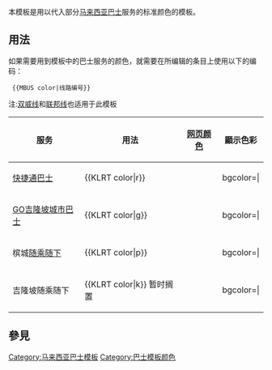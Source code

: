 <noinclude>{{template doc page viewed directly}}</noinclude>
本模板是用以代入部分[[马来西亚巴士]]服务的标准颜色的模板。

== 用法 ==
如果需要用到模板中的巴士服务的颜色，就需要在所编辑的条目上使用以下的编码：
<pre> {{MBUS color|线路编号}} </pre>
注:[[双威线]]和[[联邦线]]也适用于此模板
{| class="wikitable"
|-
! 服务 || 用法 || [[网页颜色]] || 顯示色彩
|-
| [[快捷通巴士]] || <nowiki>{{KLRT color|r}}</nowiki> || {{MBUS color|r}} || bgcolor={{MBUS color|r}}|
|-
| [[GO吉隆坡城市巴士]] || <nowiki>{{KLRT color|g}}</nowiki> || {{MBUS color|g}} || bgcolor={{MBUS color|g}}|
|-
| 槟城[[随乘随下]] || <nowiki>{{KLRT color|p}}</nowiki> || {{MBUS color|p}} || bgcolor={{MBUS color|p}}|
|-
| 吉隆坡随乘随下 || <nowiki>{{KLRT color|k}}</nowiki> 暂时搁置|| {{MBUS color|k}} || bgcolor={{MBUS color|k}}|
|}

== 參見 ==

<includeonly>
[[Category:马来西亚巴士模板]]
[[Category:巴士模板颜色]]
</includeonly>